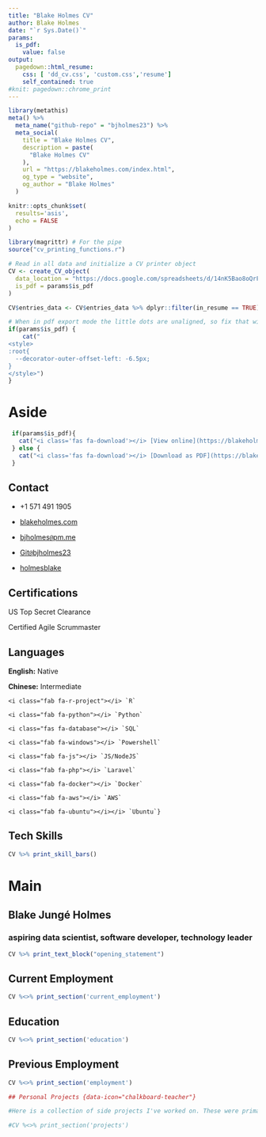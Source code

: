 ```yaml
---
title: "Blake Holmes CV"
author: Blake Holmes
date: "`r Sys.Date()`"
params:
  is_pdf:
    value: false
output:
  pagedown::html_resume:
    css: [ 'dd_cv.css', 'custom.css','resume']
    self_contained: true
#knit: pagedown::chrome_print      
---
```


```r
library(metathis)
meta() %>%
  meta_name("github-repo" = "bjholmes23") %>% 
  meta_social(
    title = "Blake Holmes CV",
    description = paste(
      "Blake Holmes CV"
    ),
    url = "https://blakeholmes.com/index.html",
    og_type = "website",
    og_author = "Blake Holmes"
  )


```
<!-- all links open as new tab -->

<base target="_blank">
<!-- inicio academic icons -->

<link rel="stylesheet" href="https://cdn.jsdelivr.net/gh/jpswalsh/academicons@1/css/academicons.min.css"> <!-- final academic icons -->

<!-- inicio font awesome -->

```{=html}
<script src="https://kit.fontawesome.com/1f72d6921a.js" crossorigin="anonymous"></script>
```
<!-- final font awesome -->

```r
knitr::opts_chunk$set(
  results='asis',
  echo = FALSE
)

library(magrittr) # For the pipe
source("cv_printing_functions.r")

# Read in all data and initialize a CV printer object
CV <- create_CV_object(
  data_location = "https://docs.google.com/spreadsheets/d/14nK5Bao8oQrFt1BYpwGn7Wie-AnGl2JRhN2sUcS0_Mg/edit?usp=sharing",  
  is_pdf = params$is_pdf
)

CV$entries_data <- CV$entries_data %>% dplyr::filter(in_resume == TRUE)

```

```r
# When in pdf export mode the little dots are unaligned, so fix that with some conditional CSS.
if(params$is_pdf) {
    cat("
<style>
:root{
  --decorator-outer-offset-left: -6.5px;
}
</style>")
}
```

# Aside

```r
 if(params$is_pdf){
   cat("<i class='fas fa-download'></i> [View online](https://blakeholmes.com/)")
 } else {
   cat("<i class='fas fa-download'></i> [Download as PDF](https://blakeholmes.com/HolmesB-resume.pdf)")
 }
```


## Contact {#contact}

- <i class="fa fa-phone" style="font-size: 13px;"></i> +1 571 491 1905

- <i class="fa fa-home"></i> [blakeholmes.com](https://blakeholmes.com)

- <i class="fa fa-envelope"></i> [bjholmes`@`pm.me](mailto:bjholmes@pm.me)

- <i class="fa fa-github"></i> [Git`@`bjholmes23](https://github.com/bjholmes23)

- <i class="fa fa-linkedin"  style="font-size: 14px;"></i> [holmesblake](https://www.linkedin.com/in/holmesblake/)

## Certifications {#teachingr}

<i class="fas fa-flag-usa"></i> US Top Secret Clearance

<i class="fas fa-project-diagram"></i> Certified Agile Scrummaster

## Languages {#languages}

**English:** Native

**Chinese:** Intermediate

```echo
<i class="fab fa-r-project"></i> `R`

<i class="fab fa-python"></i> `Python`

<i class="fas fa-database"></i> `SQL`

<i class="fab fa-windows"></i> `Powershell`

<i class="fab fa-js"></i> `JS/NodeJS`

<i class="fab fa-php"></i> `Laravel`

<i class="fab fa-docker"></i> `Docker`

<i class="fab fa-aws"></i> `AWS`

<i class="fab fa-ubuntu"></i></i> `Ubuntu`}

```

## Tech Skills {#skills}

```r
CV %>% print_skill_bars()
```

# Main

## Blake Jungé Holmes {#title}

### aspiring data scientist, software developer, technology leader

<div class="intro">
```r
CV %>% print_text_block("opening_statement")
```
</div>

## Current Employment {data-icon="suitcase"}

```r
CV %<>% print_section('current_employment')
```

## Education {data-icon="graduation-cap" data-concise="true"}

```r
CV %<>% print_section('education')
```

## Previous Employment {data-icon="laptop"}

```r
CV %<>% print_section('employment')
```


```r

## Personal Projects {data-icon="chalkboard-teacher"}

#Here is a collection of side projects I've worked on. These were primarily used as learning exercises. 

#CV %<>% print_section('projects')
```
